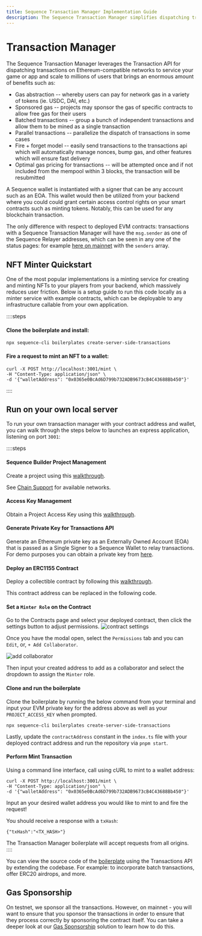 ```yaml
---
title: Sequence Transaction Manager Implementation Guide
description: The Sequence Transaction Manager simplifies dispatching transactions on Ethereum-compatible networks for games and apps, scaling to millions of users.
---
```



# Transaction Manager

The Sequence Transaction Manager leverages the Transaction API for dispatching transactions on Ethereum-compatible networks to service your game or app and scale to millions of users that brings an enormous amount of benefits such as:

- Gas abstraction -- whereby users can pay for network gas in a variety of tokens (ie. USDC, DAI, etc.)
- Sponsored gas -- projects may sponsor the gas of specific contracts to allow free gas for their users
- Batched transactions -- group a bunch of independent transactions and allow them to be mined as a single transaction
- Parallel transactions -- parallelize the dispatch of transactions in some cases
- Fire + forget model -- easily send transactions to the transactions api which will automatically manage nonces, bump gas, and other features which will ensure fast delivery
- Optimal gas pricing for transactions -- will be attempted once and if not included from the mempool within 3 blocks, the transaction will be resubmitted

A Sequence wallet is instantiated with a signer that can be any account such as an EOA. This wallet would then be utilized from your backend where you could could grant certain access control rights on your smart contracts such as minting tokens. Notably, this can be used for any blockchain transaction.

The only difference with respect to deployed EVM contracts: transactions with a Sequence Transaction Manager will have the `msg.sender` as one of the Sequence Relayer addresses, which can be seen in any one of the status pages: for example [here on mainnet](https://mainnet-relayer.sequence.app/status) with the `senders` array.

## NFT Minter Quickstart
One of the most popular implementations is a minting service for creating and minting NFTs to your players from your backend, which massively reduces user friction. Below is a setup guide to run this code locally as a minter service with example contracts, which can be deployable to any infrastructure callable from your own application. 


::::steps

#### Clone the boilerplate and install:
```shell
npx sequence-cli boilerplates create-server-side-transactions
```

#### Fire a request to mint an NFT to a wallet:

```shell
curl -X POST http://localhost:3001/mint \
-H "Content-Type: application/json" \
-d '{"walletAddress": "0x0365e0BcAd6D799b732ADB9673cB4C43688Bb450"}'
```
::::


## Run on your own local server 

To run your own transaction manager with your contract address and wallet, you can walk through the steps below to launches an express application, listening on port `3001`:

::::steps

#### Sequence Builder Project Management

Create a project using this [walkthrough](/solutions/builder/getting-started).

See [Chain Support](/solutions/technical-references/chain-support) for available networks.

#### Access Key Management

Obtain a Project Access Key using this [walkthrough](/solutions/builder/getting-started#claim-an-api-access-key).

#### Generate Private Key for Transactions API

Generate an Ethereum private key as an Externally Owned Account (EOA) that is passed as a Single Signer to a Sequence Wallet to relay transactions. For demo purposes you can obtain a private key from [here](https://sequence-ethauthproof-viewer.vercel.app/).

#### Deploy an ERC1155 Contract

Deploy a collectible contract by following this [walkthrough](/solutions/collectibles/contracts/deploy-an-item-collection).

This contract address can be replaced in the following code.

#### Set a `Minter Role` on the Contract

Go to the Contracts page and select your deployed contract, then click the settings button to adjust permissions.
![contract settings](/img/builder/builder_contract_specific_settings.png)

Once you have the modal open, select the `Permissions` tab and you can `Edit`, or, `+ Add Collaborator`.

![add collaborator](/img/builder/builder_contract_specific_permissions.png)

Then input your created address to add as a collaborator and select the dropdown to assign the `Minter` role.

#### Clone and run the boilerplate
Clone the boilerplate by running the below command from your terminal and input your EVM private key for the address above as well as your `PROJECT_ACCESS_KEY` when prompted.
```shell
npx sequence-cli boilerplates create-server-side-transactions
```

Lastly, update the `contractAddress` constant in the `index.ts` file with your deployed contract address and run the repository via `pnpm start`.

#### Perform Mint Transaction

Using a command line interface, call using cURL to mint to a wallet address:

```shell
curl -X POST http://localhost:3001/mint \
-H "Content-Type: application/json" \
-d '{"walletAddress": "0x0365e0BcAd6D799b732ADB9673cB4C43688Bb450"}'
```

Input an your desired wallet address you would like to mint to and fire the request!

You should receive a response with a `txHash`:

```shell
{"txHash":"<TX_HASH>"}
```

<Callout type='info'>
The Transaction Manager boilerplate will accept requests from all origins.
</Callout>
::::


You can view the source code of the [boilerplate](https://github.com/0xsequence-demos/server-side-transactions-boilerplate) using the Transactions API by extending the codebase. For example: to incorporate batch transactions, offer ERC20 airdrops, and more.

## Gas Sponsorship
On testnet, we sponsor all the transactions. However, on mainnet - you will want to ensure that you sponsor the transactions in order to ensure that they process correctly by sponsoring the contract itself. You can take a deeper look at our [Gas Sponsorship](/solutions/builder/gas-tank) solution to learn how to do this.
